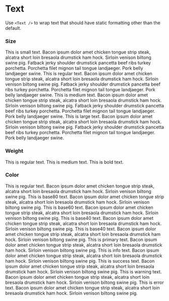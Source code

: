 
<Meta title="Components/Typography/Text" />

# Text

Use `<Text />` to wrap text that should have static formatting other than the default.

<ArgsTable of={Text} />

### Size

<Canvas>
    <Story name="size">
        <React.Fragment>
            <Paragraph>
                <Text size="small">
                    This is small text. Bacon ipsum dolor amet chicken tongue strip steak, alcatra
                    short loin bresaola drumstick ham hock. Sirloin venison biltong swine pig.
                    Fatback jerky shoulder drumstick pancetta beef ribs turkey porchetta. Porchetta
                    filet mignon tail tongue landjaeger. Pork belly landjaeger swine.
                </Text>
            </Paragraph>
            <Paragraph>
                <Text>
                    This is regular text. Bacon ipsum dolor amet chicken tongue strip steak, alcatra
                    short loin bresaola drumstick ham hock. Sirloin venison biltong swine pig.
                    Fatback jerky shoulder drumstick pancetta beef ribs turkey porchetta. Porchetta
                    filet mignon tail tongue landjaeger. Pork belly landjaeger swine.
                </Text>
            </Paragraph>
            <Paragraph>
                <Text size="medium">
                    This is medium text. Bacon ipsum dolor amet chicken tongue strip steak, alcatra
                    short loin bresaola drumstick ham hock. Sirloin venison biltong swine pig.
                    Fatback jerky shoulder drumstick pancetta beef ribs turkey porchetta. Porchetta
                    filet mignon tail tongue landjaeger. Pork belly landjaeger swine.
                </Text>
            </Paragraph>
            <Paragraph spacing="none">
                <Text size="large">
                    This is large text. Bacon ipsum dolor amet chicken tongue strip steak, alcatra
                    short loin bresaola drumstick ham hock. Sirloin venison biltong swine pig.
                    Fatback jerky shoulder drumstick pancetta beef ribs turkey porchetta. Porchetta
                    filet mignon tail tongue landjaeger. Pork belly landjaeger swine.
                </Text>
            </Paragraph>
        </React.Fragment>
    </Story>
</Canvas>

### Weight

<Canvas>
    <Story name="weight">
        <React.Fragment>
            <Paragraph>
                <Text size="large">This is regular text.</Text>
            </Paragraph>
            <Paragraph>
                <Text weight="medium" size="large">
                    This is medium text.
                </Text>
            </Paragraph>
            <Paragraph spacing="none">
                <Text weight="bold" size="large">
                    This is bold text.
                </Text>
            </Paragraph>
        </React.Fragment>
    </Story>
</Canvas>

### Color

<Canvas>
    <Story name="color">
        <React.Fragment>
            <Paragraph>
                <Text>
                    This is regular text. Bacon ipsum dolor amet chicken tongue strip steak, alcatra
                    short loin bresaola drumstick ham hock. Sirloin venison biltong swine pig.
                </Text>
            </Paragraph>
            <Paragraph>
                <Text color="base80">
                    This is base80 text. Bacon ipsum dolor amet chicken tongue strip steak, alcatra
                    short loin bresaola drumstick ham hock. Sirloin venison biltong swine pig.
                </Text>
            </Paragraph>
            <Paragraph>
                <Text color="base60">
                    This is base60 text. Bacon ipsum dolor amet chicken tongue strip steak, alcatra
                    short loin bresaola drumstick ham hock. Sirloin venison biltong swine pig.
                </Text>
            </Paragraph>
            <Paragraph>
                <Text color="base40">
                    This is base40 text. Bacon ipsum dolor amet chicken tongue strip steak, alcatra
                    short loin bresaola drumstick ham hock. Sirloin venison biltong swine pig.
                </Text>
            </Paragraph>
            <Paragraph>
                <Text color="contrast">
                    This is base40 text. Bacon ipsum dolor amet chicken tongue strip steak, alcatra
                    short loin bresaola drumstick ham hock. Sirloin venison biltong swine pig.
                </Text>
            </Paragraph>
            <Paragraph>
                <Text color="primary">
                    This is primary text. Bacon ipsum dolor amet chicken tongue strip steak, alcatra
                    short loin bresaola drumstick ham hock. Sirloin venison biltong swine pig.
                </Text>
            </Paragraph>
            <Paragraph>
                <Text color="info">
                    This is info text. Bacon ipsum dolor amet chicken tongue strip steak, alcatra
                    short loin bresaola drumstick ham hock. Sirloin venison biltong swine pig.
                </Text>
            </Paragraph>
            <Paragraph>
                <Text color="success">
                    This is success text. Bacon ipsum dolor amet chicken tongue strip steak, alcatra
                    short loin bresaola drumstick ham hock. Sirloin venison biltong swine pig.
                </Text>
            </Paragraph>
            <Paragraph>
                <Text color="warning">
                    This is warning text. Bacon ipsum dolor amet chicken tongue strip steak, alcatra
                    short loin bresaola drumstick ham hock. Sirloin venison biltong swine pig.
                </Text>
            </Paragraph>
            <Paragraph>
                <Text color="error">
                    This is error text. Bacon ipsum dolor amet chicken tongue strip steak, alcatra
                    short loin bresaola drumstick ham hock. Sirloin venison biltong swine pig.
                </Text>
            </Paragraph>
        </React.Fragment>
    </Story>
</Canvas>
